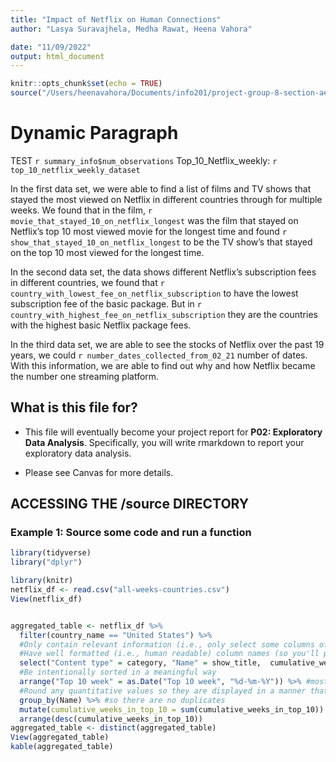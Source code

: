 ```yaml
---
title: "Impact of Netflix on Human Connections"
author: "Lasya Suravajhela, Medha Rawat, Heena Vahora"

date: "11/09/2022"
output: html_document
---
```


```r
knitr::opts_chunk$set(echo = TRUE)
source("/Users/heenavahora/Documents/info201/project-group-8-section-ae/docs/Summary_info.r")
```
# Dynamic Paragraph
TEST `r summary_info$num_observations`
Top_10_Netflix_weekly:
`r top_10_netflix_weekly_dataset`

In the first data set, we were able to find a list of films and TV shows that stayed the most viewed on Netflix in different countries through for multiple weeks. We found that in the film, `r movie_that_stayed_10_on_netflix_longest` was the film that stayed on Netflix's top 10 most viewed movie for the longest time and found `r show_that_stayed_10_on_netflix_longest` to be the TV show's that stayed on the top 10 most viewed for the longest time. 


In the second data set, the data shows different Netflix's subscription fees in different countries, we found that `r country_with_lowest_fee_on_netflix_subscription` to have the lowest subscription fee of the basic package. But in `r country_with_highest_fee_on_netflix_subscription` they are the countries with the highest basic Netflix package fees.


In the third data set, we are able to see the stocks of Netflix over the past 19 years, we could `r number_dates_collected_from_02_21` number of dates. With this information, we are able to find out why and how Netflix became the number one streaming platform.


## What is this file for?

* This file will eventually become your project report for **P02: Exploratory Data Analysis**. Specifically, you will write rmarkdown to report your exploratory data analysis.

* Please see Canvas for more details.

## ACCESSING THE /source DIRECTORY
### Example 1: Source some code and run a function

```r
library(tidyverse)
library("dplyr")

library(knitr)
netflix_df <- read.csv("all-weeks-countries.csv")
View(netflix_df)


aggregated_table <- netflix_df %>% 
  filter(country_name == "United States") %>% 
  #Only contain relevant information (i.e., only select some columns of interest)
  #Have well formatted (i.e., human readable) column names (so you'll probably have to change them)
  select("Content type" = category, "Name" = show_title,  cumulative_weeks_in_top_10) %>% 
  #Be intentionally sorted in a meaningful way
  arrange("Top 10 week" = as.Date("Top 10 week", "%d-%m-%Y")) %>% #most recent
  #Round any quantitative values so they are displayed in a manner that isn't distracting <- n/a
  group_by(Name) %>% #so there are no duplicates
  mutate(cumulative_weeks_in_top_10 = sum(cumulative_weeks_in_top_10)) %>% 
  arrange(desc(cumulative_weeks_in_top_10))
aggregated_table <- distinct(aggregated_table)
View(aggregated_table)
kable(aggregated_table)
```

